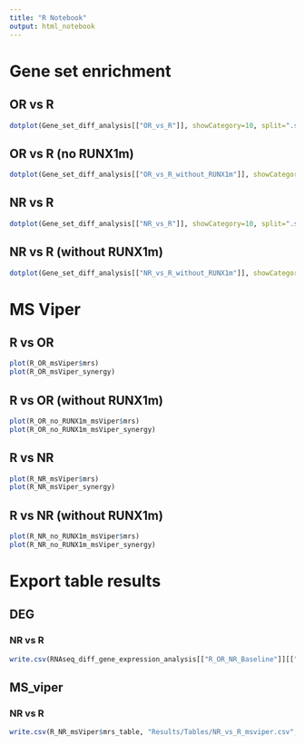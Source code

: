```yaml
---
title: "R Notebook"
output: html_notebook
---
```


# Gene set enrichment

## OR vs R 

```r
dotplot(Gene_set_diff_analysis[["OR_vs_R"]], showCategory=10, split=".sign") + facet_grid(.~.sign)
```

## OR vs R (no RUNX1m)

```r
dotplot(Gene_set_diff_analysis[["OR_vs_R_without_RUNX1m"]], showCategory=10, split=".sign") + facet_grid(.~.sign)

```


## NR vs R

```r
dotplot(Gene_set_diff_analysis[["NR_vs_R"]], showCategory=10, split=".sign") + facet_grid(.~.sign)
```



## NR vs R (without RUNX1m)

```r
dotplot(Gene_set_diff_analysis[["NR_vs_R_without_RUNX1m"]], showCategory=10, split=".sign") + facet_grid(.~.sign)
```

# MS Viper

## R vs OR

```r
plot(R_OR_msViper$mrs)
plot(R_OR_msViper_synergy)
```

## R vs OR (without RUNX1m)

```r
plot(R_OR_no_RUNX1m_msViper$mrs)
plot(R_OR_no_RUNX1m_msViper_synergy)
```

## R vs NR

```r
plot(R_NR_msViper$mrs)
plot(R_NR_msViper_synergy)
```


## R vs NR (without RUNX1m)


```r
plot(R_NR_no_RUNX1m_msViper$mrs)
plot(R_NR_no_RUNX1m_msViper_synergy)
```


# Export table results

## DEG

### NR vs R

```r
write.csv(RNAseq_diff_gene_expression_analysis[["R_OR_NR_Baseline"]][["Non_responder.Baseline-Responder.Baseline"]], "Results/Tables/DEG_NR_vs_R.csv", row.names = T)
```

## MS_viper

### NR vs R

```r
write.csv(R_NR_msViper$mrs_table, "Results/Tables/NR_vs_R_msviper.csv", row.names = F)
```

